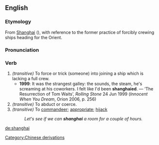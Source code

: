 {{see|Shanghai}}
==English==
===Etymology===
From [[w:Shangai|Shanghai]] (), with reference to the former practice of forcibly crewing ships heading for the Orient.

===Pronunciation===
{{IPA|/ˈʃeiŋhai/}}

===Verb===
{{en-verb}}

# ''(transitive)'' To force or trick (someone) into joining a ship which is lacking a full crew.
#*'''1999''': It was the strangest galley: the sounds, the steam, he's screaming at his coworkers.  I felt like I'd been '''shanghaied'''. — ‘The Resurrection of Tom Waits’, ''Rolling Stone'' 24 Jun 1999 (''Innocent When You Dream'', Orion 2006, p. 256)
# ''(transitive)'' To abduct or coerce. 
# ''(transitive)'' To [[commandeer]]; [[appropriate]]; [[hijack]]
#:''Let's see if we can '''shanghai''' a room for a couple of hours.''

[[Category:Chinese derivations]]

[[de:shanghai]]